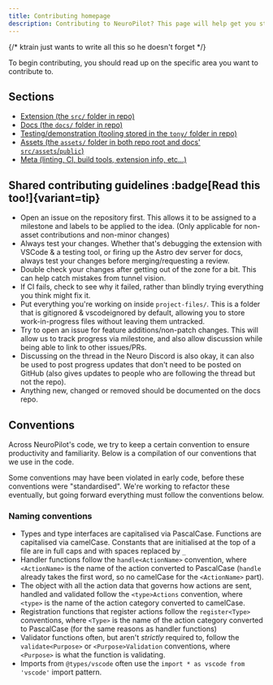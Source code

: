 ```yaml
---
title: Contributing homepage
description: Contributing to NeuroPilot? This page will help get you started!
---
```



{/* ktrain just wants to write all this so he doesn't forget */}

To begin contributing, you should read up on the specific area you want to contribute to.

## Sections

- [Extension (the `src/` folder in repo)](/docs/contributors/extension)
- [Docs (the `docs/` folder in repo)](/docs/contributors/docs)
- [Testing/demonstration (tooling stored in the `tony/` folder in repo)](/docs/contributors/testing)
- [Assets (the `assets/` folder in both repo root and docs' `src/assets`/`public`)](/docs/contributors/assets)
- [Meta (linting, CI, build tools, extension info, etc...)](/docs/contributors/meta)

## Shared contributing guidelines :badge[Read this too!]{variant=tip}

- Open an issue on the repository first. This allows it to be assigned to a milestone and labels to be applied to the idea. (Only applicable for non-asset contributions and non-minor changes)
- Always test your changes. Whether that's debugging the extension with VSCode & a testing tool, or firing up the Astro dev server for docs, always test your changes before merging/requesting a review.
- Double check your changes after getting out of the zone for a bit. This can help catch mistakes from tunnel vision.
- If CI fails, check to see why it failed, rather than blindly trying everything you think might fix it.
- Put everything you're working on inside `project-files/`. This is a folder that is gitignored & vscodeignored by default, allowing you to store work-in-progress files without leaving them untracked.
- Try to open an issue for feature additions/non-patch changes. This will allow us to track progress via milestone, and also allow discussion while being able to link to other issues/PRs.
- Discussing on the thread in the Neuro Discord is also okay, it can also be used to post progress updates that don't need to be posted on GitHub (also gives updates to people who are following the thread but not the repo).
- Anything new, changed or removed should be documented on the docs repo.

## Conventions

Across NeuroPilot's code, we try to keep a certain convention to ensure productivity and familiarity.
Below is a compilation of our conventions that we use in the code.

<Aside>

Some conventions may have been violated in early code, before these conventions were "standardised".
We're working to refactor these eventually, but going forward everything must follow the conventions below.

</Aside>

### Naming conventions

- Types and type interfaces are capitalised via PascalCase. Functions are capitalised via camelCase. Constants that are initialised at the top of a file are in full caps and with spaces replaced by `_`
- Handler functions follow the `handle<ActionName>` convention, where `<ActionName>` is the name of the action converted to PascalCase (`handle` already takes the first word, so no camelCase for the `<ActionName>` part).
- The object with all the action data that governs how actions are sent, handled and validated follow the `<type>Actions` convention, where `<type>` is the name of the action category converted to camelCase.
- Registration functions that register actions follow the `register<Type>` conventions, where `<Type>` is the name of the action category converted to PascalCase (for the same reasons as handler functions)
- Validator functions often, but aren't *strictly* required to, follow the `validate<Purpose>` or `<Purpose>Validation` conventions, where `<Purpose>` is what the function is validating.
- Imports from `@types/vscode` often use the `import * as vscode from 'vscode'` import pattern.
